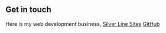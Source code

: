 ## Get in touch 

Here is my web development business, [Silver Line Sites](https://silverlinesites.com)
[GitHub](http://github.com/katzcentrality)